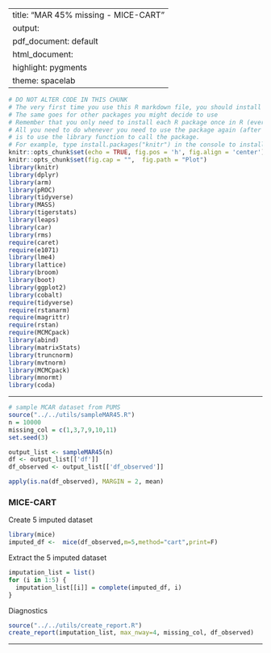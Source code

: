 
---
title: "MAR 45% missing - MICE-CART"
output:
  pdf_document: default
  html_document:
    highlight: pygments
    theme: spacelab
---

```r
# DO NOT ALTER CODE IN THIS CHUNK
# The very first time you use this R markdown file, you should install each of the packages below.
# The same goes for other packages you might decide to use
# Remember that you only need to install each R package once in R (ever -- unless you change computers).
# All you need to do whenever you need to use the package again (after restarting the R session),
# is to use the library function to call the package.
# For example, type install.packages("knitr") in the console to install the knitr package. 
knitr::opts_chunk$set(echo = TRUE, fig.pos = 'h', fig.align = 'center')
knitr::opts_chunk$set(fig.cap = "",  fig.path = "Plot")
library(knitr)
library(dplyr)
library(arm)
library(pROC)
library(tidyverse)
library(MASS)
library(tigerstats)
library(leaps)
library(car)
library(rms)
require(caret)
require(e1071)
library(lme4) 
library(lattice)
library(broom)
library(boot)
library(ggplot2)
library(cobalt)
require(tidyverse)
require(rstanarm)
require(magrittr)
require(rstan)
require(MCMCpack)
library(abind)
library(matrixStats)
library(truncnorm)
library(mvtnorm)
library(MCMCpack)
library(mnormt)
library(coda)
```

* * *

```r
# sample MCAR dataset from PUMS
source("../../utils/sampleMAR45.R")
n = 10000
missing_col = c(1,3,7,9,10,11)
set.seed(3)

output_list <- sampleMAR45(n)
df <- output_list[['df']]
df_observed <- output_list[['df_observed']]

apply(is.na(df_observed), MARGIN = 2, mean)
```

### MICE-CART
Create 5 imputed dataset
```r
library(mice)
imputed_df <-  mice(df_observed,m=5,method="cart",print=F)
```

Extract the 5 imputed dataset

```r
imputation_list = list()
for (i in 1:5) {
  imputation_list[[i]] = complete(imputed_df, i)
}
```

Diagnostics

```r
source("../../utils/create_report.R")
create_report(imputation_list, max_nway=4, missing_col, df_observed)
```

* * *



